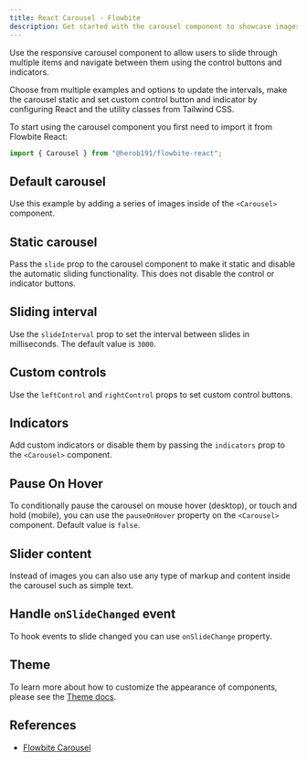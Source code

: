 ```yaml
---
title: React Carousel - Flowbite
description: Get started with the carousel component to showcase images and content and slide through them using custom controls, intervals, and indicators with React and Tailwind CSS
---
```


Use the responsive carousel component to allow users to slide through multiple items and navigate between them using the control buttons and indicators.

Choose from multiple examples and options to update the intervals, make the carousel static and set custom control button and indicator by configuring React and the utility classes from Tailwind CSS.

To start using the carousel component you first need to import it from Flowbite React:

```jsx
import { Carousel } from "@herob191/flowbite-react";
```

## Default carousel

Use this example by adding a series of images inside of the `<Carousel>` component.

<Example name="carousel.root" />

## Static carousel

Pass the `slide` prop to the carousel component to make it static and disable the automatic sliding functionality. This does not disable the control or indicator buttons.

<Example name="carousel.slide" />

## Sliding interval

Use the `slideInterval` prop to set the interval between slides in milliseconds. The default value is `3000`.

<Example name="carousel.slideInterval" />

## Custom controls

Use the `leftControl` and `rightControl` props to set custom control buttons.

<Example name="carousel.controls" />

## Indicators

Add custom indicators or disable them by passing the `indicators` prop to the `<Carousel>` component.

<Example name="carousel.indicators" />

## Pause On Hover

To conditionally pause the carousel on mouse hover (desktop), or touch and hold (mobile), you can use the `pauseOnHover` property on the `<Carousel>` component. Default value is `false`.

<Example name="carousel.pauseOnHover" />

## Slider content

Instead of images you can also use any type of markup and content inside the carousel such as simple text.

<Example name="carousel.sliderContent" />

## Handle `onSlideChanged` event

To hook events to slide changed you can use `onSlideChange` property.

<Example name="carousel.events" />

## Theme

To learn more about how to customize the appearance of components, please see the [Theme docs](/docs/customize/theme).

<Theme name="carousel" />

## References

- [Flowbite Carousel](https://flowbite.com/docs/components/carousel/)
